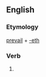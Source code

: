 ==English==

===Etymology===
[[prevail]] + [[-eth]]

===Verb===
{{en-verb form}}

# {{archaic third-person singular of|prevail}}